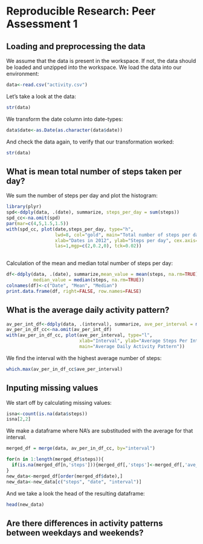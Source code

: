 # Reproducible Research: Peer Assessment 1


## Loading and preprocessing the data

We assume that the data is present in the workspace. If not, the data should be loaded and unzipped into the workspace. We load the data into our environment:

```r
data<-read.csv("activity.csv")
```
 
Let's take a look at the data:

```r
str(data)
```
 
We transform the date column into date-types:

```r
data$date<-as.Date(as.character(data$date))
```
 
And check the data again, to verify that our transformation worked:

```r
str(data)
```


## What is mean total number of steps taken per day?

We sum the number of steps per day and plot the histogram:

```r
library(plyr)
spd<-ddply(data, .(date), summarize, steps_per_day = sum(steps))
spd_cc<-na.omit(spd)
par(mar=c(4,5,1.5,1.5))
with(spd_cc, plot(date,steps_per_day, type="h", 
                  lwd=8, col="gold", main="Total number of steps per day",
                  xlab="Dates in 2012", ylab="Steps per day", cex.axis=0.7,
                  las=1,mgp=c(2,0.2,0), tck=0.02))
 
```


Calculation of the mean and median total number of steps per day:

```r
df<-ddply(data, .(date), summarize,mean_value = mean(steps, na.rm=TRUE), 
          median_value = median(steps, na.rm=TRUE))
colnames(df)<-c("Date", "Mean", "Median")
print.data.frame(df, right=FALSE, row.names=FALSE)
```

## What is the average daily activity pattern?
```r
av_per_int_df<-ddply(data, .(interval), summarize, ave_per_interval = mean(steps, na.rm=TRUE))
av_per_in_df_cc<-na.omit(av_per_int_df)
with(av_per_in_df_cc, plot(ave_per_interval, type="l",
                           xlab="Interval", ylab="Average Steps Per Interval",
                           main="Average Daily Activity Pattern"))
```

We find the interval with the highest average number of steps:

```r
which.max(av_per_in_df_cc$ave_per_interval)
```

## Inputing missing values

We start off by calculating missing values:
```r
isna<-count(is.na(data$steps))
isna[2,2]
```

We make a dataframe where NA's are substituded with the average for that interval.

```r
merged_df = merge(data, av_per_in_df_cc, by="interval")

for(n in 1:length(merged_df$steps)){
  if(is.na(merged_df[n,'steps'])){merged_df[,'steps']<-merged_df[,'ave_per_interval']}  
}
new_data<-merged_df[order(merged_df$date),]
new_data<-new_data[c("steps", "date", "interval")]
```

And we take a look the head of the resulting dataframe:

```r
head(new_data)
```


## Are there differences in activity patterns between weekdays and weekends?
